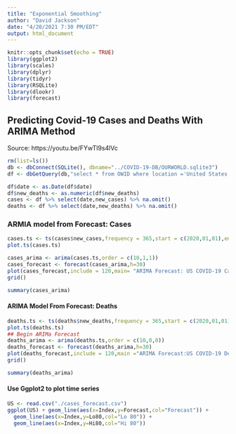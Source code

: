 ```yaml
---
title: "Exponential Smoothing"
author: "David Jackson"
date: "4/20/2021 7:30 PM/EDT"
output: html_document
---
```


```r
knitr::opts_chunk$set(echo = TRUE)
library(ggplot2)
library(scales)
library(dplyr)
library(tidyr)
library(RSQLite)
library(dlookr)
library(forecast)
```

## Predicting Covid-19 Cases and Deaths With ARIMA Method
Source: https://youtu.be/FYwTl9s4lVc

```r
rm(list=ls())
db <- dbConnect(SQLite(), dbname="../COVID-19-DB/OURWORLD.sqlite3")
df <- dbGetQuery(db,"select * from OWID where location ='United States'") 
```
```r
df$date <- as.Date(df$date)
df$new_deaths <- as.numeric(df$new_deaths)
cases <- df %>% select(date,new_cases) %>% na.omit() 
deaths <- df %>% select(date,new_deaths) %>% na.omit()
```

### ARMIA model from Forecast: Cases

```r
cases.ts <- ts(cases$new_cases,frequency = 365,start = c(2020,01,01),end = c(2021,04,19))
plot.ts(cases.ts)
```

```r
cases_arima <- arima(cases.ts,order = c(10,1,1))
cases_forecast <- forecast(cases_arima,h=30)
plot(cases_forecast,include = 120,main= "ARIMA Forecast: US COVID-19 Cases")
grid()

```
```r
summary(cases_arima)
```



#### ARIMA Model From Forecast: Deaths

```r
deaths.ts <- ts(deaths$new_deaths,frequency = 365,start = c(2020,01,01),end = c(2021,04,19))
plot.ts(deaths.ts)
## Begin ARIMa Forecast
deaths_arima <- arima(deaths.ts,order = c(10,0,0))
deaths_forecast <- forecast(deaths_arima,h=30)
plot(deaths_forecast,include = 120,main ="ARIMA Forecast:US COVID-19 Deaths")
grid()
```
```r
summary(deaths_arima)
```

#### Use Ggplot2 to plot time series

```r
US <- read.csv("./cases_forecast.csv")
ggplot(US) + geom_line(aes(x=Index,y=Forecast,col="Forecast")) +
  geom_line(aes(x=Index,y=Lo80,col="Lo 80")) +
  geom_line(aes(x=Index,y=Hi80,col="Hi 80"))
```


